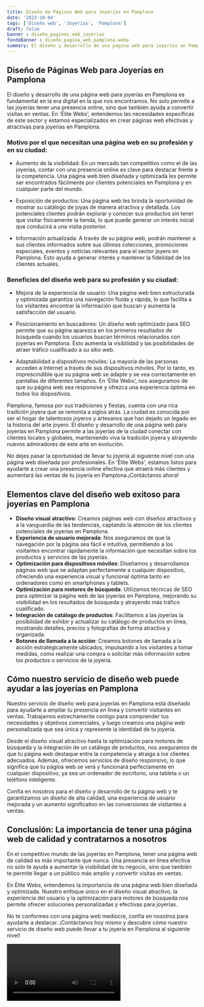 ```yaml
---
title: Diseño de Páginas Web para Joyerías en Pamplona
date: '2023-10-04'
tags: ['Diseño web', 'Joyerías', 'Pamplona']
draft: false
banner : diseño_paginas_web_joyerías
fondoBanner : diseño_pagina_web_pamplona.webp
summary: El diseño y desarrollo de una página web para joyerías en Pamplona es fundamental en la era digital en la que nos encontramos. No solo permite a las joyerías tener una presencia online, sino que también ayuda a convertir visitas en ventas. En 'Élite Webs', entendemos las necesidades específicas de este sector y estamos especializados en crear páginas web efectivas y atractivas para joyerías en Pamplona.
---
```


## Diseño de Páginas Web para Joyerías en Pamplona

El diseño y desarrollo de una página web para joyerías en Pamplona es fundamental en la era digital en la que nos encontramos. No solo permite a las joyerías tener una presencia online, sino que también ayuda a convertir visitas en ventas. En 'Élite Webs', entendemos las necesidades específicas de este sector y estamos especializados en crear páginas web efectivas y atractivas para joyerías en Pamplona.

### Motivo por el que necesitan una página web en su profesión y en su ciudad:

- Aumento de la visibilidad: En un mercado tan competitivo como el de las joyerías, contar con una presencia online es clave para destacar frente a la competencia. Una página web bien diseñada y optimizada les permite ser encontrados fácilmente por clientes potenciales en Pamplona y en cualquier parte del mundo.

- Exposición de productos: Una página web les brinda la oportunidad de mostrar su catálogo de joyas de manera atractiva y detallada. Los potenciales clientes podrán explorar y conocer sus productos sin tener que visitar físicamente la tienda, lo que puede generar un interés inicial que conducirá a una visita posterior.

- Información actualizada: A través de su página web, podrán mantener a sus clientes informados sobre sus últimas colecciones, promociones especiales, eventos y noticias relevantes para el sector joyero en Pamplona. Esto ayuda a generar interés y mantener la fidelidad de los clientes actuales.

### Beneficios del diseño web para su profesión y su ciudad:

- Mejora de la experiencia de usuario: Una página web bien estructurada y optimizada garantiza una navegación fluida y rápida, lo que facilita a los visitantes encontrar la información que buscan y aumenta la satisfacción del usuario.

- Posicionamiento en buscadores: Un diseño web optimizado para SEO permite que su página aparezca en los primeros resultados de búsqueda cuando los usuarios buscan términos relacionados con joyerías en Pamplona. Esto aumenta la visibilidad y las posibilidades de atraer tráfico cualificado a su sitio web.

- Adaptabilidad a dispositivos móviles: La mayoría de las personas acceden a Internet a través de sus dispositivos móviles. Por lo tanto, es imprescindible que su página web se adapte y se vea correctamente en pantallas de diferentes tamaños. En 'Élite Webs', nos aseguramos de que su página web sea responsive y ofrezca una experiencia óptima en todos los dispositivos.

Pamplona, famosa por sus tradiciones y fiestas, cuenta con una rica tradición joyera que se remonta a siglos atrás. La ciudad es conocida por ser el hogar de talentosos joyeros y artesanos que han dejado un legado en la historia del arte joyero. El diseño y desarrollo de una página web para joyerías en Pamplona permite a las joyerías de la ciudad conectar con clientes locales y globales, manteniendo viva la tradición joyera y atrayendo nuevos admiradores de este arte en evolución.

No dejes pasar la oportunidad de llevar tu joyería al siguiente nivel con una página web diseñada por profesionales. En 'Élite Webs', estamos listos para ayudarte a crear una presencia online efectiva que atraerá más clientes y aumentará las ventas de tu joyería en Pamplona.¡Contáctanos ahora!

<GifSeo />

<Cta />

## Elementos clave del diseño web exitoso para joyerías en Pamplona

- **Diseño visual atractivo**: Creamos páginas web con diseños atractivos y a la vanguardia de las tendencias, captando la atención de los clientes potenciales de joyerías en Pamplona.
- **Experiencia de usuario mejorada**: Nos aseguramos de que la navegación por la página sea fácil e intuitiva, permitiendo a los visitantes encontrar rápidamente la información que necesitan sobre los productos y servicios de las joyerías.
- **Optimización para dispositivos móviles**: Diseñamos y desarrollamos páginas web que se adaptan perfectamente a cualquier dispositivo, ofreciendo una experiencia visual y funcional óptima tanto en ordenadores como en smartphones y tablets.
- **Optimización para motores de búsqueda**: Utilizamos técnicas de SEO para optimizar la página web de las joyerías en Pamplona, mejorando su visibilidad en los resultados de búsqueda y atrayendo más tráfico cualificado.
- **Integración de catálogo de productos**: Facilitamos a las joyerías la posibilidad de exhibir y actualizar su catálogo de productos en línea, mostrando detalles, precios y fotografías de forma atractiva y organizada.
- **Botones de llamada a la acción**: Creamos botones de llamada a la acción estratégicamente ubicados, impulsando a los visitantes a tomar medidas, como realizar una compra o solicitar más información sobre los productos o servicios de la joyería.

## Cómo nuestro servicio de diseño web puede ayudar a las joyerías en Pamplona

Nuestro servicio de diseño web para joyerías en Pamplona está diseñado para ayudarte a ampliar tu presencia en línea y convertir visitantes en ventas. Trabajamos estrechamente contigo para comprender tus necesidades y objetivos comerciales, y luego creamos una página web personalizada que sea única y represente la identidad de tu joyería.

Desde el diseño visual atractivo hasta la optimización para motores de búsqueda y la integración de un catálogo de productos, nos aseguramos de que tu página web destaque entre la competencia y atraiga a los clientes adecuados. Además, ofrecemos servicios de diseño responsivo, lo que significa que tu página web se verá y funcionará perfectamente en cualquier dispositivo, ya sea un ordenador de escritorio, una tableta o un teléfono inteligente.

Confía en nosotros para el diseño y desarrollo de tu página web y te garantizamos un diseño de alta calidad, una experiencia de usuario mejorada y un aumento significativo en las conversiones de visitantes a ventas.

## Conclusión: La importancia de tener una página web de calidad y contratarnos a nosotros

En el competitivo mundo de las joyerías en Pamplona, tener una página web de calidad es más importante que nunca. Una presencia en línea efectiva no solo te ayuda a aumentar la visibilidad de tu negocio, sino que también te permite llegar a un público más amplio y convertir visitas en ventas.

En Élite Webs, entendemos la importancia de una página web bien diseñada y optimizada. Nuestro enfoque único en el diseño visual atractivo, la experiencia del usuario y la optimización para motores de búsqueda nos permite ofrecer soluciones personalizadas y efectivas para joyerías.

No te conformes con una página web mediocre, confía en nosotros para ayudarte a destacar. ¡Contáctanos hoy mismo y descubre cómo nuestro servicio de diseño web puede llevar a tu joyería en Pamplona al siguiente nivel!

<Video />

<CtaBot job='Joyerías' city='Pamplona'/>

<Gmaps query='Pamplona+españa+maps' />
